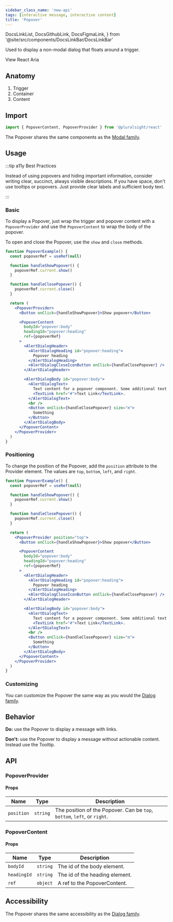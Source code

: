 ```yaml
---
sidebar_class_name: 'new-api'
tags: [interactive message, interactive content]
title: 'Popover'
---
```


  DocsLinkList,
  DocsGithubLink,
  DocsFigmaLink,
} from '@site/src/components/DocsLinkBar/DocsLinkBar'

<p className="size-xxl">
  Used to display a non-modal dialog that floats around a trigger.
</p>

<DocsLinkList>
  <DocsGithubLink href="https://github.com/pluralsight/pando/blob/main/packages/react/src/context/Popover/context.tsx" />
  <DocsGithubLink href="https://github.com/pluralsight/pando/blob/main/packages/react-aria/src/menu.ts">
    View React Aria
  </DocsGithubLink>
  <DocsFigmaLink href="https://www.figma.com/file/ZmH4XsZS5WnKeo28ylM5x1/Pando-UI-kit-(Web)?node-id=1214%3A50560&t=YLA3FBYLefNvfeuf-0" />
</DocsLinkList>

## Anatomy

1. Trigger
2. Container
3. Content

## Import

```jsx
import { PopoverContent, PopoverProvider } from '@pluralsight/react'
```

The Popover shares the same components as the [Modal family](./modal.mdx).

## Usage

:::tip a11y Best Practices

Instead of using popovers and hiding important information, consider writing clear, succinct, always visible descriptions. If you have space, don't use tooltips or popovers. Just provide clear labels and sufficient body text.

:::

### Basic

To display a Popover, just wrap the trigger and popover content with a `PopoverProvider` and use the `PopoverContent` to wrap the body of the popover.

To open and close the Popover, use the `show` and `close` methods.

```jsx live
function PopoverExample() {
  const popoverRef = useRef(null)

  function handleShowPopover() {
    popoverRef.current.show()
  }

  function handleClosePopover() {
    popoverRef.current.close()
  }

  return (
    <PopoverProvider>
      <Button onClick={handleShowPopover}>Show popover</Button>

      <PopoverContent
        bodyId="popover:body"
        headingId="popover:heading"
        ref={popoverRef}
      >
        <AlertDialogHeader>
          <AlertDialogHeading id="popover:heading">
            Popover heading
          </AlertDialogHeading>
          <AlertDialogCloseIconButton onClick={handleClosePopover} />
        </AlertDialogHeader>

        <AlertDialogBody id="popover:body">
          <AlertDialogText>
            Text content for a popover component. Some additional text with an{' '}
            <TextLink href="#">Text Link</TextLink>.
          </AlertDialogText>
          <br />
          <Button onClick={handleClosePopover} size="m">
            Something
          </Button>
        </AlertDialogBody>
      </PopoverContent>
    </PopoverProvider>
  )
}
```

### Positioning

To change the position of the Popover, add the `position` attribute to the Provider element. The values are `top`, `bottom`, `left`, and `right`.

```jsx live
function PopoverExample() {
  const popoverRef = useRef(null)

  function handleShowPopover() {
    popoverRef.current.show()
  }

  function handleClosePopover() {
    popoverRef.current.close()
  }

  return (
    <PopoverProvider position="top">
      <Button onClick={handleShowPopover}>Show popover</Button>

      <PopoverContent
        bodyId="popover:body"
        headingId="popover:heading"
        ref={popoverRef}
      >
        <AlertDialogHeader>
          <AlertDialogHeading id="popover:heading">
            Popover heading
          </AlertDialogHeading>
          <AlertDialogCloseIconButton onClick={handleClosePopover} />
        </AlertDialogHeader>

        <AlertDialogBody id="popover:body">
          <AlertDialogText>
            Text content for a popover component. Some additional text with an{' '}
            <TextLink href="#">Text Link</TextLink>.
          </AlertDialogText>
          <br />
          <Button onClick={handleClosePopover} size="m">
            Something
          </Button>
        </AlertDialogBody>
      </PopoverContent>
    </PopoverProvider>
  )
}
```

### Customizing

You can customize the Popover the same way as you would the [Dialog family](./confirm-dialog.mdx#customizing).

## Behavior

**Do:** use the Popover to display a message with links.

**Don't:** use the Popover to display a message without actionable content. Instead use the Tooltip.

## API

### PopoverProvider

#### Props

| Name       | Type     | Description                                                              |
| ---------- | -------- | ------------------------------------------------------------------------ |
| `position` | `string` | The position of the Popover. Can be `top`, `bottom`, `left`, or `right`. |

### PopoverContent

#### Props

| Name        | Type     | Description                    |
| ----------- | -------- | ------------------------------ |
| `bodyId`    | `string` | The id of the body element.    |
| `headingId` | `string` | The id of the heading element. |
| `ref`       | `object` | A ref to the PopoverContent.   |

## Accessibility

The Popover shares the same accessibility as the [Dialog family](./confirm-dialog.mdx#accessibility).
